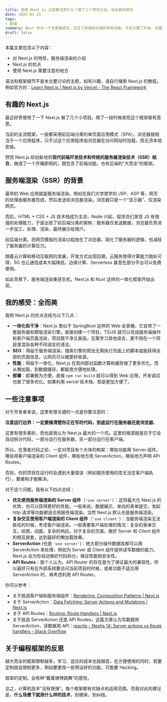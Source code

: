 ```yaml
---
title: 选用 Next.js 之前要注意什么？做了三个项目之后，谈谈我的想法
date: 2025-01-15
tags:
- 前端
summary: Next 作为一个全家桶语言，包含了前端和后端的所有功能。不仅方便了开发，也展现了 JS 的强大万能实力。
draft: false
---
```


本篇文章包含以下内容：
- 对 Next.js 的特性，服务端渲染的介绍
- Next.js 的优点
- 使用 Next.js 需要注意的地方

语法和框架细节不是本文要讨论的主题，如有兴趣，请自行搜索 Next.js 的教程。例如官方的：[Learn Next.js | Next.js by Vercel - The React Framework](https://nextjs.org/learn)

## 有趣的 Next.js

最近好奇使用了一下 Next.js 做了几个小项目。用了一段时候发现这个框架极有意思。

当前的主流框架，一般都采用前后端分离的单页面应用模式（SPA）。浏览器就相当于一个应用程序，只不过这个应用程序由浏览器在访问网站时加载，而无须本地安装。

然而 Next.js 却创新地将**现代前端开发技术和传统的服务器渲染技术（SSR）结合**，做成了一个开箱即用的，既包含了前端功能，也有后端的“大而全”的框架。

## 服务端渲染（SSR）的背景

最早的 Web 应用就是服务端渲染。例如在我们大学里学的 JSP、ASP 等，网页的处理由服务器完成，然后发送给浏览器渲染。浏览器只是一个“显示器”，仅渲染网页。

而后，HTML + CSS + JS 技术栈成为主流，Node 兴起，程序员们发现 JS 有很强的处理能力，于是出现了前后端分离的架构：服务器仅发送数据，浏览器负责进一步加工、处理、渲染，最终展示给用户。

前后端分离，将网页模版的渲染过程放在了浏览器，简化了服务器的逻辑，也减轻了服务器的计算压力。

随着云计算和移动互联网的发展，开发方式出现回潮。云服务使得计算能力随处可得，5G 也让通信成本大幅降低。边缘计算、Serverless 甚至在部分平台可以免费使用。

如此背景下，服务端渲染重获生机，Next.js 和 Nuxt 这样的一体化框架开始出现。

## 我的感受：全而美

我把 Next.js 的优点总结为以下几点：
- **一体化和干净**：Next.js 类似于 SpringBoot 这样的 Web 全家桶，它自带了一套服务器和模版渲染引擎。直接创建一个项目，TS/JS 就可以完成服务端操作和客户端页面渲染，项目既干净又美丽。无需学习其他语言，更不用在一个项目里混杂各种不同语言的语法。
- **SEO**：得益于服务端渲染，搜索引擎的爬虫无需执行页面上的脚本就能获得全部的页面信息。让网页可以被更好收录。
- **性能**：得益于一体化，Next.js 在其内部对函数计算和缓存做了更多优化。而从懒加载，到数据缓存，都能很方便地处理。
- **部署**：部署极为方便，直接 `npm run build` 就可以得到 Web 应用，开发调试也做了很多优化。如果利用 vercel 技术栈，那是更加方便了。

## 一些注意事项

对于开发者来说，这里有很关键的一点是你要注意的：

**注意运行边界：一定要搞清楚你正在写的代码，到底运行在服务器还是浏览器**。

这里有很多奥妙，而也是我认为 Next.js 最大的一个坑。这里的根源就是在于它会自动拆分代码，一部分运行在服务器，另一部分运行在客户端。

所以，在落笔代码之前，一定对项目有个大体的构架：哪些功能用 Server 组件，哪些用客户端渲染的 Client 组件，哪些地方用 ServerAction，哪些地方声明 API Routes。

否则，你的项目在运行时会遇到大量错误（例如服务使用的库无法在客户端执行），要重构才能解决。

对于这个问题，我有以下四点总结：

- **优先使用服务端渲染的 Server 组件**（`'use server'`）：这将最大化 Next.js 的优势，也可以获得更好的性能。一般来说，数据展示、单向的表单提交，发起 http 请求等功能都适合用服务端渲染。当然 Next.js 默认也是服务端渲染。
- **复杂交互使用客户端渲染的 Client 组件**（`'use client'`）：当服务端渲染无法胜任的时候，考虑客户端渲染。一般需要客户端处理的情况：复杂的表单交互，绘图，动画，复杂的响应。对于复杂的页面，做好 Server 和 Client 组件的相互嵌套，达到最好的懒加载效果。
- **ServerAction** (也是 `'use server'`)：绝大部分操作数据库都可以用 ServerAction 来处理，例如为 Server 或 Client 组件提供读写数据的能力。Next.js 会为你自动做好代码拆分，保证性能和安全性。
- **API Routes**：我个人认为，API Router 的存在是为了保证最大的兼容性，所以最好只有在外部系统要访问当前项目的时候，或者功能不适合用 ServerAction 时，再考虑利用 API Router。

你可以参考：
- 关于挑选客户端和服务端组件：[Rendering: Composition Patterns | Next.js](https://nextjs.org/docs/app/building-your-application/rendering/composition-patterns)
- 关于 ServerAction：[Data Fetching: Server Actions and Mutations | Next.js](https://nextjs.org/docs/app/building-your-application/data-fetching/server-actions-and-mutations)
- 关于 API Routes：[Routing: Route Handlers | Next.js](https://nextjs.org/docs/app/building-your-application/routing/route-handlers)
- 关于挑选 ServerAction 还是 API Routes，这篇文章认为写数据用 ServerAction，读数据用 API：[reactjs - Nextjs 14: Server actions vs Route handlers - Stack Overflow](https://stackoverflow.com/questions/77748391/nextjs-14-server-actions-vs-route-handlers)

## 关于编程框架的反思

越大而全的框架限制越多，学习、适应的成本也就越高，在方便使用的同时，若要定制就会限制更多，例如要更改一些预设好的功能，可能要 Hacking。

框架的定制，会有种“戴着镣铐跳舞”的感觉。

总之，计算机技术“没有银弹”。每个框架都有优缺点和适用范围，而我对此的建议是，**什么场景下就用什么样的技术**，别硬来，别纠结。
